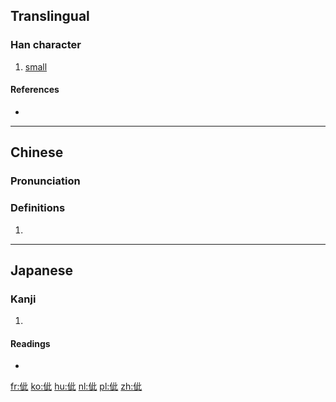 ==Translingual==

===Han character===
{{Han char|rn=9|rad=人|as=05|sn=7|four=2121<sub>0</sub>|canj=人卜一心 (OYMP)|ids=⿰[[亻]][[此]]}}

# [[small]]

====References====
* {{Han ref|kx=0098.060|dkj=00502|dj=0206.170|hdz=10147.060|uh=4F4C|ud=20300|bh=CBBD|bd=52157}}

----

==Chinese==
{{zh-forms}}

===Pronunciation===
{{zh-pron
|m=cǐ
|c=ci2
|mc=y
|oc=y
|ma=
|cat=
}}

===Definitions===
# {{rfdef|lang=zh}}

----

==Japanese==

===Kanji===
{{ja-kanji|grade=|rs=人05}}

# {{defn|lang=ja|sort=人05}}

====Readings====
* {{ja-readings|on=[[し]] (shi)|kun=[[ちいさい]] (chiisai)}}

[[fr:佌]]
[[ko:佌]]
[[hu:佌]]
[[nl:佌]]
[[pl:佌]]
[[zh:佌]]